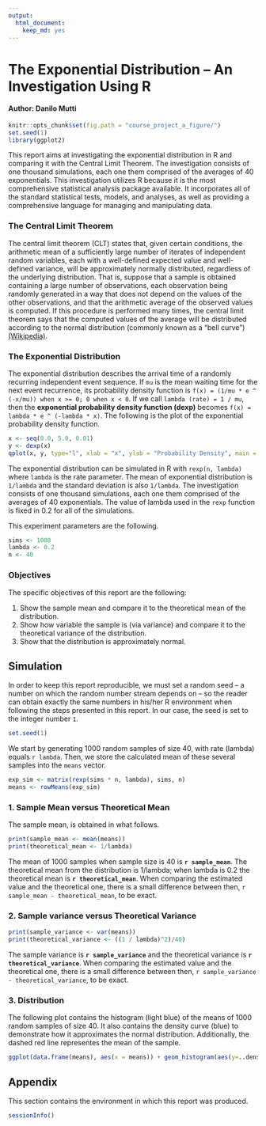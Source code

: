 ```yaml
---
output:
  html_document:
    keep_md: yes
---
```

<!-- https://class.coursera.org/statinference-012/human_grading/view/courses/973520/assessments/4/submissions -->
<!-- https://rstudio-pubs-static.s3.amazonaws.com/26693_e1151035722942b2813c0063c6b220ae.html -->
<!-- https://rpubs.com/abhiuee/53828 -->
# The Exponential Distribution -- An Investigation Using R
#### Author: Danilo Mutti

```r
knitr::opts_chunk$set(fig.path = "course_project_a_figure/")
set.seed(1)
library(ggplot2)
```

This report aims at investigating the exponential distribution  in R and comparing it with the Central Limit Theorem. The investigation consists of one thousand simulations, each one them comprised of the averages of 40 exponentials. This investigation utilizes R because it is the most comprehensive statistical analysis package available. It incorporates all of the standard statistical tests, models, and analyses, as well as providing a comprehensive language for managing and manipulating data.

### The Central Limit Theorem

The central limit theorem (CLT) states that, given certain conditions, the arithmetic mean of a sufficiently large number of iterates of independent random variables, each with a well-defined expected value and well-defined variance, will be approximately normally distributed, regardless of the underlying distribution. That is, suppose that a sample is obtained containing a large number of observations, each observation being randomly generated in a way that does not depend on the values of the other observations, and that the arithmetic average of the observed values is computed. If this procedure is performed many times, the central limit theorem says that the computed values of the average will be distributed according to the normal distribution (commonly known as a "bell curve") [(Wikipedia)](http://en.wikipedia.org/wiki/Central_limit_theorem], the central limit theorem (CLT)).

### The Exponential Distribution

The exponential distribution describes the arrival time of a randomly recurring independent event sequence. If `mu` is the mean waiting time for the next event recurrence, its probability density function is `f(x) = (1/mu * e ^ (-x/mu)) when x >= 0; 0 when x < 0`. If we call `lambda (rate) = 1 / mu`, then the **exponential probability density function (dexp)** becomes `f(x) = lambda * e ^ (-lambda * x)`. The following is the plot of the exponential probability density function.

```r
x <- seq(0.0, 5.0, 0.01)
y <- dexp(x)
qplot(x, y, type="l", xlab = "x", ylab = "Probability Density", main = "Figure 1: Exponential Probability Density Function")
```

The exponential distribution can be simulated in R with `rexp(n, lambda)` where `lambda` is the rate parameter. The mean of exponential distribution is `1/lambda` and the standard deviation is also `1/lambda`. The investigation consists of one thousand simulations, each one them comprised of the averages of 40 exponentials. The value of lambda used in the `rexp` function is fixed in 0.2 for all of the simulations.

This experiment parameters are the following.
```r
sims <- 1000
lambda <- 0.2
n <- 40
```

### Objectives

The specific objectives of this report are the following:

1. Show the sample mean and compare it to the theoretical mean of the distribution.
1. Show how variable the sample is (via variance) and compare it to the theoretical variance of the distribution.
1. Show that the distribution is approximately normal.

## Simulation

In order to keep this report reproducible, we must set a random seed -- a number on which the random number stream depends on -- so the reader can obtain exactly the same numbers in his/her R environment when following the steps presented in this report. In our case, the seed is set to the integer number `1`.

```r
set.seed(1)
```

We start by generating 1000 random samples of size 40, with rate (lambda) equals `r lambda`. Then, we store the calculated mean of these several samples into the `means` vector.

```r
exp_sim <- matrix(rexp(sims * n, lambda), sims, n)
means <- rowMeans(exp_sim)
```

### 1. Sample Mean versus Theoretical Mean

The sample mean, is obtained in what follows.

```r
print(sample_mean <- mean(means))
print(theoretical_mean <- 1/lambda)
```

The mean of 1000 samples when sample size is 40 is **`r sample_mean`**. The theoretical mean from the distribution is 1/lambda; when lambda is 0.2 the theoretical mean is **`r theoretical_mean`**. When comparing the estimated value and the theoretical one, there is a small difference between then, `r sample_mean - theoretical_mean`, to be exact.

### 2. Sample variance versus Theoretical Variance

```r
print(sample_variance <- var(means))
print(theoretical_variance <- ((1 / lambda)^2)/40)
```

The sample variance is **`r sample_variance`** and the theoretical variance is **`r theoretical_variance`**. When comparing the estimated value and the theoretical one, there is a small difference between then, `r sample_variance - theoretical_variance`, to be exact.

### 3. Distribution

The following plot contains the histogram (light blue) of the means of 1000 random samples of size 40. It also contains the density curve (blue) to demonstrate how it approximates the normal distribution. Additionally, the dashed red line representes the mean of the sample.

```r
ggplot(data.frame(means), aes(x = means)) + geom_histogram(aes(y=..density..), colour = "black", fill = "whites", binwidth = lambda) + geom_density(colour = "skyblue1", fill="skyblue1", alpha = .3) + geom_vline(aes(xintercept = sample_mean), linetype = "dashed", size = 2, colour = "red") + scale_x_continuous(breaks = c(1:10))
```

## Appendix

This section contains the environment in which this report was produced.

```r
sessionInfo()
```
